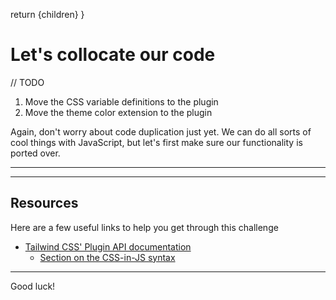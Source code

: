 
  return <MarkdownWrapper>{children}</MarkdownWrapper>
}

# Let's collocate our code

// TODO

1. Move the CSS variable definitions to the plugin
2. Move the theme color extension to the plugin

Again, don't worry about code duplication just yet. We can do all sorts of cool things with JavaScript, but let's first make sure our functionality is ported over.

---

<div className="space-y-4">
  <ColorSpread data-theme="default" color="primary" />
  <ColorSpread data-theme="rainforest" color="primary" />
  <ColorSpread data-theme="candy" color="primary" />
</div>

---

## Resources

Here are a few useful links to help you get through this challenge

- [Tailwind CSS' Plugin API documentation](https://tailwindcss.com/docs/plugins)
  - [Section on the CSS-in-JS syntax](https://tailwindcss.com/docs/plugins#css-in-js-syntax)

---

Good luck!
